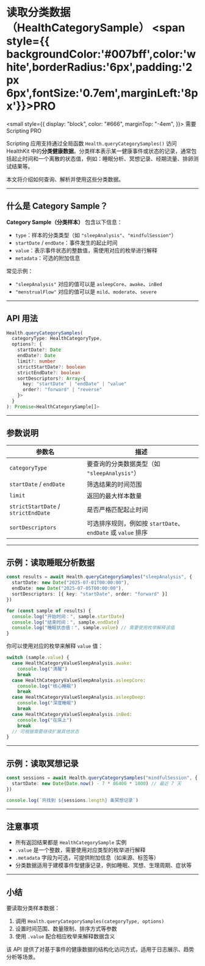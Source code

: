 # 读取分类数据（HealthCategorySample） <span style={{ backgroundColor:'#007bff',color:'white',borderRadius:'6px',padding:'2px 6px',fontSize:'0.7em',marginLeft:'8px'}}>PRO</span>

<small
  style={{
    display: "block",
    color: "#666",
    marginTop: "-4em",
  }}>
  需要 Scripting PRO
</small>

Scripting 应用支持通过全局函数 `Health.queryCategorySamples()` 访问 HealthKit 中的**分类健康数据**。分类样本表示某一健康事件或状态的记录，通常包括起止时间和一个离散的状态值，例如：睡眠分析、冥想记录、经期流量、排卵测试结果等。

本文将介绍如何查询、解析并使用这些分类数据。

---

## 什么是 Category Sample？

**Category Sample（分类样本）** 包含以下信息：

* `type`：样本的分类类型（如 `"sleepAnalysis"`、`"mindfulSession"`）
* `startDate` / `endDate`：事件发生的起止时间
* `value`：表示事件状态的整数值，需使用对应的枚举进行解释
* `metadata`：可选的附加信息

常见示例：

* `"sleepAnalysis"` 对应的值可以是 `asleepCore`、`awake`、`inBed`
* `"menstrualFlow"` 对应的值可以是 `mild`、`moderate`、`severe`

---

## API 用法

```ts
Health.queryCategorySamples(
  categoryType: HealthCategoryType,
  options?: {
    startDate?: Date
    endDate?: Date
    limit?: number
    strictStartDate?: boolean
    strictEndDate?: boolean
    sortDescriptors?: Array<{
      key: "startDate" | "endDate" | "value"
      order?: "forward" | "reverse"
    }>
  }
): Promise<HealthCategorySample[]>
```

---

## 参数说明

| 参数名                                 | 描述                                            |
| ----------------------------------- | --------------------------------------------- |
| `categoryType`                      | 要查询的分类数据类型（如 `"sleepAnalysis"`）               |
| `startDate` / `endDate`             | 筛选结果的时间范围                                     |
| `limit`                             | 返回的最大样本数量                                     |
| `strictStartDate` / `strictEndDate` | 是否严格匹配起止时间                                    |
| `sortDescriptors`                   | 可选排序规则，例如按 `startDate`、`endDate` 或 `value` 排序 |

---

## 示例：读取睡眠分析数据

```ts
const results = await Health.queryCategorySamples("sleepAnalysis", {
  startDate: new Date("2025-07-01T00:00:00"),
  endDate: new Date("2025-07-05T00:00:00"),
  sortDescriptors: [{ key: "startDate", order: "forward" }]
})

for (const sample of results) {
  console.log("开始时间：", sample.startDate)
  console.log("结束时间：", sample.endDate)
  console.log("睡眠状态值：", sample.value) // 需要使用枚举解释该值
}
```

你可以使用对应的枚举来解释 `value` 值：

```ts
switch (sample.value) {
  case HealthCategoryValueSleepAnalysis.awake:
    console.log("清醒")
    break
  case HealthCategoryValueSleepAnalysis.asleepCore:
    console.log("核心睡眠")
    break
  case HealthCategoryValueSleepAnalysis.asleepDeep:
    console.log("深度睡眠")
    break
  case HealthCategoryValueSleepAnalysis.inBed:
    console.log("在床上")
    break
  // 可根据需要继续扩展其他状态
}
```

---

## 示例：读取冥想记录

```ts
const sessions = await Health.queryCategorySamples("mindfulSession", {
  startDate: new Date(Date.now() - 7 * 86400 * 1000) // 最近 7 天
})

console.log(`共找到 ${sessions.length} 条冥想记录`)
```

---

## 注意事项

* 所有返回结果都是 `HealthCategorySample` 实例
* `.value` 是一个整数，需要使用对应类型的枚举进行解释
* `.metadata` 字段为可选，可提供附加信息（如来源、标签等）
* 分类数据适用于建模事件型健康记录，例如睡眠、冥想、生理周期、症状等

---

## 小结

要读取分类样本数据：

1. 调用 `Health.queryCategorySamples(categoryType, options)`
2. 设置时间范围、数量限制、排序方式等参数
3. 使用 `.value` 配合相应枚举来解释数据含义

该 API 提供了对基于事件的健康数据的结构化访问方式，适用于日志展示、趋势分析等场景。
